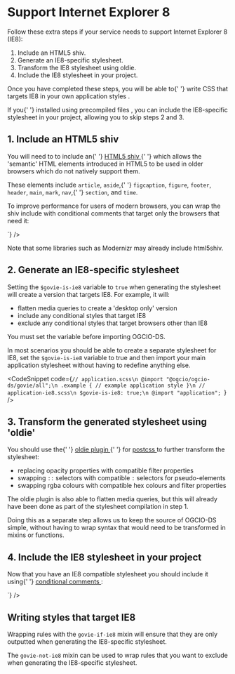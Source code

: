 
<Meta title="Docs/Support Internet Explorer 8" />

<h1>Support Internet Explorer 8</h1>
<p>
  Follow these extra steps if your service needs to support Internet Explorer 8
  (IE8):
</p>
<ol>
  <li>Include an HTML5 shiv.</li>
  <li>Generate an IE8-specific stylesheet.</li>
  <li>Transform the IE8 stylesheet using oldie.</li>
  <li>Include the IE8 stylesheet in your project.</li>
</ol>
<p>
  Once you have completed these steps, you will be able to{' '}
  <InternalLink href="/?path=/story/docs-support-internet-explorer-8--page/#writing-styles-that-target-ie8">
    write CSS that targets IE8 in your own application styles
  </InternalLink>
  .
</p>
<p>
  If you{' '}
  <InternalLink href="/?path=/story/docs-install-using-precompiled-files--page">
    installed using precompiled files
  </InternalLink>
  , you can include the IE8-specific stylesheet in your project, allowing you to
  skip steps 2 and 3.
</p>

<h2>1. Include an HTML5 shiv</h2>
<p>
  You will need to to include an{' '}
  <a href="https://github.com/aFarkas/html5shiv" target="_blank" rel="noopener">
    HTML5 shiv
  </a>{' '}
  which allows the 'semantic' HTML elements introduced in HTML5 to be used in older
  browsers which do not natively support them.
</p>
<p>
  These elements include <code>article</code>, <code>aside</code>,{' '}
  <code>figcaption</code>, <code>figure</code>, <code>footer</code>,
  <code>header</code>, <code>main</code>, <code>mark</code>, <code>nav</code>,{' '}
  <code>section</code>, and <code>time</code>.
</p>
<p>
  To improve performance for users of modern browsers, you can wrap the shiv
  include with conditional comments that target only the browsers that need it:
</p>
<CodeSnippet code={`<!--[if lt IE 9]>
  <script src="/path/tohtml5shiv.js"></script>
<![endif]-->
`} />
<p>Note that some libraries such as Modernizr may already include html5shiv.</p>

<h2>2. Generate an IE8-specific stylesheet</h2>

<p>
  Setting the <code>$govie-is-ie8</code> variable to <code>true</code> when
  generating the stylesheet will create a version that targets IE8. For example,
  it will:
</p>
<ul>
  <li>flatten media queries to create a 'desktop only' version</li>
  <li>include any conditional styles that target IE8</li>
  <li>exclude any conditional styles that target browsers other than IE8</li>
</ul>
<p>You must set the variable before importing OGCIO-DS.</p>
<p>
  In most scenarios you should be able to create a separate stylesheet for IE8,
  set the <code>$govie-is-ie8</code> variable to true and then import your main
  application stylesheet without having to redefine anything else.
</p>

<CodeSnippet
  code={`// application.scss\n
@import "@ogcio/ogcio-ds/govie/all";\n
.example {
  // example application style
}\n
// application-ie8.scss\n
$govie-is-ie8: true;\n
@import "application";
`}
/>

<h2>3. Transform the generated stylesheet using 'oldie'</h2>
<p>
  You should use the{' '}
  <a
    href="https://github.com/jonathantneal/oldie"
    target="_blank"
    rel="noopener"
  >
    oldie plugin
  </a>{' '}
  for
  <a href="https://github.com/postcss/postcss" target="_blank" rel="noopener">
    postcss
  </a> to further transform the stylesheet:
</p>
<ul>
  <li>replacing opacity properties with compatible filter properties</li>
  <li>
    swapping <code>::</code> selectors with compatible <code>:</code> selectors
    for pseudo-elements
  </li>
  <li>
    swapping rgba colours with compatible hex colours and filter properties
  </li>
</ul>
<p>
  The oldie plugin is also able to flatten media queries, but this will already
  have been done as part of the stylesheet compilation in step 1.
</p>
<p>
  Doing this as a separate step allows us to keep the source of OGCIO-DS
  simple, without having to wrap syntax that would need to be transformed in
  mixins or functions.
</p>
<h2>4. Include the IE8 stylesheet in your project</h2>
<p>
  Now that you have an IE8 compatible stylesheet you should include it using{' '}
  <a
    href="https://www.quirksmode.org/css/condcom.html"
    target="_blank"
    rel="noopener"
  >
    conditional comments
  </a>:
</p>
<CodeSnippet code={`<!--[if !IE 8]><!-->
  <link rel="stylesheet" href="assets/application.css">
<!--<![endif]-->
<!--[if IE 8]>
  <link rel="stylesheet" href="assets/application-ie8.css">
<![endif]-->
`} />

<h2 id="writing-styles-that-target-ie8">Writing styles that target IE8</h2>
<p>
  Wrapping rules with the <code>govie-if-ie8</code> mixin will ensure that they
  are only outputted when generating the IE8-specific stylesheet.
</p>
<CodeSnippet
  code={`.foo {
  min-width: 100px;\n
  // Specify width for IE8 only
  @include govie-if-ie8 {
    width: 100px;
  }
}
`}
/>
<p>
  The <code>govie-not-ie8</code> mixin can be used to wrap rules that you want
  to exclude when generating the IE8-specific stylesheet.
</p>
<CodeSnippet
  code={`.foo {
  font-weight: bold;\n
  // Enhance foo only for modern browsers (not IE8)
  @include govie-not-ie8 {
    font-family: "Comic Sans MS", "Curlz MT" cursive, sans-serif;
    color: #FF69B4;
  }
}`}
/>
